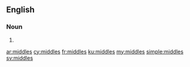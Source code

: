 ==English==

===Noun===
{{head|en}}

# {{plural of|middle}}

[[ar:middles]]
[[cy:middles]]
[[fr:middles]]
[[ku:middles]]
[[my:middles]]
[[simple:middles]]
[[sv:middles]]